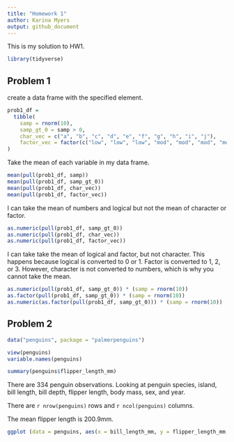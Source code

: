 ```yaml
---
title: "Homework 1"
author: Karina Myers
output: github_document
---
```


This is my solution to HW1. 

```r
library(tidyverse)
```

## Problem 1

create a data frame with the specified element. 

```r
prob1_df =
  tibble(
    samp = rnorm(10),
    samp_gt_0 = samp > 0, 
    char_vec = c("a", "b", "c", "d", "e", "f", "g", "h", "i", "j"), 
    factor_vec = factor(c("low", "low", "low", "mod", "mod", "mod", "mod", "high", "high", "high"))
)
```

Take the mean of each variable in my data frame. 

```r
mean(pull(prob1_df, samp))
mean(pull(prob1_df, samp_gt_0))
mean(pull(prob1_df, char_vec))
mean(pull(prob1_df, factor_vec))
```

I can take the mean of numbers and logical but not the mean of character or factor. 

```r
as.numeric(pull(prob1_df, samp_gt_0)) 
as.numeric(pull(prob1_df, char_vec))
as.numeric(pull(prob1_df, factor_vec))
```

I can take take the mean of logical and factor, but not character. This happens because logical is converted to 0 or 1. Factor is converted to 1, 2, or 3. However, character is not converted to numbers, which is why you cannot take the mean. 


```r
as.numeric(pull(prob1_df, samp_gt_0)) * (samp = rnorm(10))
as.factor(pull(prob1_df, samp_gt_0)) * (samp = rnorm(10))
as.numeric(as.factor(pull(prob1_df, samp_gt_0))) * (samp = rnorm(10))
```


## Problem 2 

```r
data("penguins", package = "palmerpenguins")

view(penguins)
variable.names(penguins)

summary(penguins$flipper_length_mm)

```

There are 334 penguin observations. Looking at penguin species, island, bill length, bill depth, flipper length, body mass, sex, and year. 

There are `r nrow(penguins)` rows and `r ncol(penguins)` columns. 

The mean flipper length is 200.9mm. 


```r
ggplot (data = penguins, aes(x = bill_length_mm, y = flipper_length_mm, color = species))

```






